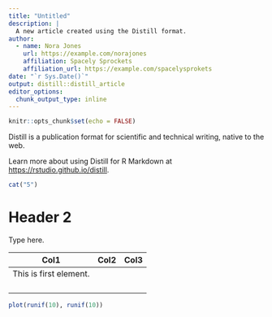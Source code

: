 ```yaml
---
title: "Untitled"
description: |
  A new article created using the Distill format.
author:
  - name: Nora Jones 
    url: https://example.com/norajones
    affiliation: Spacely Sprockets
    affiliation_url: https://example.com/spacelysprokets
date: "`r Sys.Date()`"
output: distill::distill_article
editor_options: 
  chunk_output_type: inline
---
```


```r
knitr::opts_chunk$set(echo = FALSE)
```

Distill is a publication format for scientific and technical writing, native to the web.

Learn more about using Distill for R Markdown at <https://rstudio.github.io/distill>.

```r
cat("5")
```

# Header 2

Type here.

| Col1                   | Col2 | Col3 |
|------------------------|------|------|
| This is first element. |      |      |
|                        |      |      |
|                        |      |      |
|                        |      |      |
|                        |      |      |

```r
plot(runif(10), runif(10))
```
